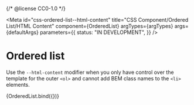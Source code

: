 {/* @license CC0-1.0 */}


<Meta
  id="css-ordered-list--html-content"
  title="CSS Component/Ordered List/HTML Content"
  component={OrderedList}
  argTypes={argTypes}
  args={defaultArgs}
  parameters={{
    status: "IN DEVELOPMENT",
  }}
/>

# Ordered list

Use the `--html-content` modifier when you only have control
over the template for the outer `<ol>` and cannot add BEM
class names to the `<li>` elements.

<Canvas>
  <Story
    name="HTML Content"
    args={{
      ...exampleArgs,
      htmlContent: true,
      items: [
        {
          children: "Lorem",
        },
        {
          children: "Ipsum",
          items: [
            {
              children: "Lorem",
            },
            {
              children: "Ipsum",
            },
          ],
        },
        {
          children: "Dolor",
        },
      ],
    }}
  >
    {OrderedList.bind({})}
  </Story>
</Canvas>

<ArgsTable story="HTML Content" />

